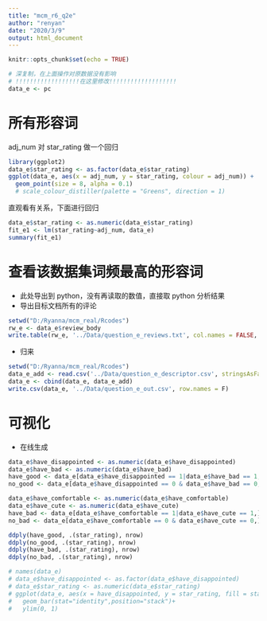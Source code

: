 ---
title: "mcm_r6_q2e"
author: "renyan"
date: "2020/3/9"
output: html_document
---

```{r setup, include=FALSE}
knitr::opts_chunk$set(echo = TRUE)
```

```{r}
# 深复制，在上面操作对原数据没有影响
# !!!!!!!!!!!!!!!!!!在这里修改!!!!!!!!!!!!!!!!!!!
data_e <- pc
```


# 所有形容词

adj_num 对 star_rating 做一个回归

```{r}
library(ggplot2)
data_e$star_rating <- as.factor(data_e$star_rating)
ggplot(data_e, aes(x = adj_num, y = star_rating, colour = adj_num)) +
  geom_point(size = 8, alpha = 0.1)
  # scale_colour_distiller(palette = "Greens", direction = 1)
```

直观看有关系，下面进行回归


```{r}
data_e$star_rating <- as.numeric(data_e$star_rating)
fit_e1 <- lm(star_rating~adj_num, data_e)
summary(fit_e1)
```



# 查看该数据集词频最高的形容词

- 此处导出到 python，没有再读取的数值，直接取 python 分析结果
- 导出目标文档所有的评论


```{r}
setwd("D:/Ryanna/mcm_real/Rcodes")
rw_e <- data_e$review_body
write.table(rw_e, '../Data/question_e_reviews.txt', col.names = FALSE, quote = FALSE, row.names = FALSE)
```


- 归来
```{r}
setwd("D:/Ryanna/mcm_real/Rcodes")
data_e_add <- read.csv('../Data/question_e_descriptor.csv', stringsAsFactors = F)
data_e <- cbind(data_e, data_e_add)
write.csv(data_e, '../Data/question_e_out.csv', row.names = F)
```


# 可视化

- 在线生成

```{r}
data_e$have_disappointed <- as.numeric(data_e$have_disappointed)
data_e$have_bad <- as.numeric(data_e$have_bad)
have_good <- data_e[data_e$have_disappointed == 1|data_e$have_bad == 1,]
no_good <- data_e[data_e$have_disappointed == 0 & data_e$have_bad == 0,]

data_e$have_comfortable <- as.numeric(data_e$have_comfortable)
data_e$have_cute <- as.numeric(data_e$have_cute)
have_bad <- data_e[data_e$have_comfortable == 1|data_e$have_cute == 1,]
no_bad <- data_e[data_e$have_comfortable == 0 & data_e$have_cute == 0,]
```

```{r}
ddply(have_good, .(star_rating), nrow)
ddply(no_good, .(star_rating), nrow)
ddply(have_bad, .(star_rating), nrow)
ddply(no_bad, .(star_rating), nrow)
```








```{r}
# names(data_e)
# data_e$have_disappointed <- as.factor(data_e$have_disappointed)
# data_e$star_rating <- as.numeric(data_e$star_rating)
# ggplot(data_e, aes(x = have_disappointed, y = star_rating, fill = star_rating)) +
#   geom_bar(stat="identity",position="stack")+
#   ylim(0, 1)
```





